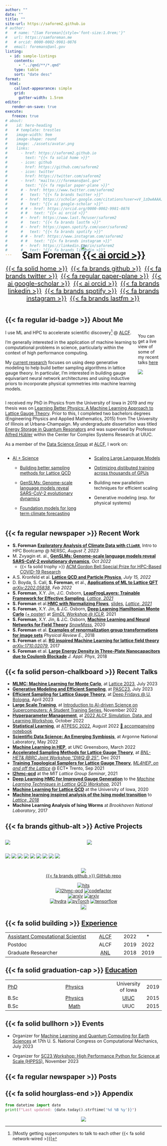 ```yaml
---
author: ""
date: ""
title: ""
site-url: https://saforem2.github.io
# author:
#   # name: "[Sam Foreman]{style='font-size:1.0rem;'}"
#   url: https://samforeman.me
#   # orcid: 0000-0002-9981-0876
#   email: foremans@anl.gov
listing:
  - id: sample-listings
    contents:
      - "../qmd/**/*.qmd"
    type: table
    sort: "date desc"
format:
  html:
    callout-appearance: simple
    grid:
      gutter-width: 1.5rem
editor:
   render-on-save: true
execute:
   freeze: true
# about:
#    id: hero-heading
#    # template: trestles
#    image-width: 9em
#    image-shape: round
#    image: ./assets/avatar.png
#    links:
#      - href: https://saforem2.github.io
#        text: "{{< fa solid home >}}"
#      - icon: github
#        href: https://github.com/saforem2
#      - icon: twitter
#        href: https://twitter.com/saforem2
#      - href: "mailto:///foremans@anl.gov"
#        text: "{{< fa regular paper-plane >}}"
#      # - href: https://www.twitter.com/saforem2
#      #   text: "{{< fa brands twitter >}}"
#      # - href: https://scholar.google.com/citations?user=vV_1zDwAAAAJ&hl=en
#      #   text: "{{< ai google-scholar >}}"
#      # # - href: https://orcid.org/0000-0002-9981-0876
#      # #   text: "{{< ai orcid >}}"
#      # - href: https://www.last.fm/user/saforem2
#      #   text: "{{< fa brands lastfm >}}"
#      # - href: https://open.spotify.com/user/saforem2
#      #   text: "{{< fa brands spotify >}}"
#      # # - href: https://www.instagram.com/saforem2
#      # #   text: "{{< fa brands instagram >}}"
#      # - href: https://linkedin.com/in/saforem2
#      #   text: "{{< fa brands linkedin >}}"
---
```


# []{style="display: none; margin-top: 0rem!important;"}

::: {style="font-size:1.0em; text-align: center; margin-top: -5rem; "}

[![](./assets/avatar.png)]{.profile-avatar style="width: 100%;margi-top: -2rem;"}  
[Sam Foreman [[{{< ai orcid >}}]{.orcid-green}](https://orcid.org/0000-0002-9981-0876)]{style="font-size: 1.875rem; color: var(--dim-text)!important; font-weight: bold; margin-bottom: -0.5rem; letter-spacing:-1px;"}

[[{{< fa solid home >}}](https://samforeman.me)]{style="font-size:1.25rem; padding-right: 0.20rem;"}
[[{{< fa brands github >}}](https://github.com/saforem2)]{style="font-size:1.25rem; padding-left: 0.20rem; padding-right: 0.20rem"}
[[{{< fa brands twitter >}}](https://www.twitter.com/saforem2)]{style="font-size:1.25rem; padding-left: 0.20rem; padding-right: 0.20rem"}
[[{{< fa regular paper-plane >}}](mailto:///foremans@anl.gov)]{style="font-size:1.25rem; padding-left: 0.20rem; padding-right: 0.20rem"}
[[{{< ai google-scholar >}}](https://scholar.google.com/citations?user=vV_1zDwAAAAJ&hl=en)]{style="font-size:1.25rem; padding-left: 0.20rem; padding-right: 0.20rem"}
[[{{< ai orcid >}}](https://orcid.org/0000-0002-9981-0876)]{style="font-size:1.25rem; padding-left: 0.20rem; padding-right: 0.20rem"}
[[{{< fa brands linkedin >}}](https://linkedin.com/in/saforem2)]{style="font-size:1.25rem; padding-left: 0.20rem; padding-right: 0.20rem"}
[[{{< fa brands spotify >}}](https://open.spotify.com/user/saforem2)]{style="font-size:1.25rem; padding-left: 0.20rem; padding-right: 0.20rem"}
[[{{< fa brands instagram >}}](https://www.instagram.com/saforem2)]{style="font-size:1.25rem; padding-left: 0.20rem; padding-right: 0.20rem"}
[[{{< fa brands lastfm >}}](https://www.last.fm/user/saforem2)]{style="font-size:1.25rem; padding-left: 0.20rem; padding-right: 0.20rem"}

:::

::: {layout="[60,-5,30]]" layout-valign="center" style="display: flex; flex-direction: row; margin-top: -0.0em; align-items: center;"}

::: {style="margin-top: -0.0em;"}

# [{{< fa regular id-badge >}}]{.dim-text} About Me

I use ML and HPC to accelerate scientific discovery[^1] @ [ALCF](https://alcf.anl.gov).

I'm generally interested in the application of machine learning to
computational problems in science, particularly within the context of high
performance computing.

My [current research](https://saforem2.github.io/l2hmc-qcd) focuses on using
deep generative modeling to help build better sampling algorithms in lattice
gauge theory. In particular, I'm interested in building gauge equivariant
neural network architectures and using inductive priors to incorporate physical
symmetries into machine learning models.

[^1]: [Mostly getting supercomputers to talk to each other {{< fa solid network-wired >}}]

:::

::: {style="margin-top:1rem;"}

::: {.callout-tip icon=false title="[{{< fa solid person-chalkboard size=fa-lg >}}]{style='color:var(--dim-text);'} $\hspace{1pt}$ [Recent Talks]{.dim-text}" collapse="false" style="text-align: left!important; width:100%; border-color: var(--dim-color)!important; background-color: var(--bg-transparent);"}

You can get a live view of some of my recent talks [here](./qmd/slides.qmd)

:::

::: {.callout-tip icon=false title="[{{< fa solid music >}} $\hspace{1pt}$ Now Playing:]{.green-text}" collapse="true" style="width:100%; border: 1px solid var(--mygreen)!important;"}

::: {style="width:100%;"}

[[![](https://spotify-github-profile.vercel.app/api/view?uid=saforem2&cover_image=true&theme=novatorem&bar_color=53b14f&bar_color_cover=true)](https://spotify-github-profile.vercel.app/api/view?uid=saforem2&redirect=true)]{.stretch}

:::

:::


:::

:::

I received my PhD in Physics from the University of Iowa in 2019 and my thesis
was on [Learning Better Physics: A Machine Learning Approach to Lattice Gauge
Theory](https://iro.uiowa.edu/esploro/outputs/doctoral/Learning-better-physics-a-machine-learning/9983776792002771).
Prior to this, I completed two bachelors degrees (Engineering Physics and
Applied Mathematics, 2015) from The University of Illinois at Urbana-Champaign.
My undergraduate dissertation was titled [Energy Storage in Quantum
Resonators](https://aip.scitation.org/doi/10.1063/1.5009698) and was supervised
by Professor [Alfred Hübler](https://en.wikipedia.org/wiki/Alfred_H%C3%BCbler)
within the Center for Complex Systems Research at UIUC.

As a member of the [Data Science
Group](https://www.alcf.anl.gov/about/people/group/506) at
[ALCF](https://alcf.anl.gov), I work on:  

:::: {.columns}

::: {.column width="50%"}

- [AI + Science](https://github.com/saforem2/)

  - [Building better sampling methods for Lattice
  QCD](https://github.com/saforem2/l2hmc-qcd)

  - [GenSLMs: Genome-scale language models reveal SARS-CoV-2 evolutionary dynamics](https://www.biorxiv.org/content/10.1101/2022.10.10.511571v2)

  - [Foundation models for long term climate
  forecasting](https://saforem2.github.io/climate-analysis)

:::

::: {.column width="50%"}

- [Scaling Large Language Models](https://github.com/saforem2/Megatron-DS-Benchmarking)

- [Optimizing distibuted training across thousands of GPUs](https://github.com/argonne-lcf/mlprof)


- Building new parallelism techniques for efficient scaling


- Generative modeling (esp. for physical systems)

:::

::::


## [{{< fa regular newspaper >}}]{.red-text} Recent Work

- **S. Foreman** [**Exploratory Analysis of Climate Data with `ClimRR`**](https://saforem2.github.io/climate-analysis), Intro to HPC Bootcamp @ NERSC, _August 7, 2023_  
- M. Zvyagin et. al., [**GenSLMs: Genome-scale language models reveal SARS-CoV-2 evolutionary dynamics**](https://www.biorxiv.org/content/10.1101/2022.10.10.511571v1.abstract), _Oct 2022_  
  - [{{< fa solid trophy >}}]{.yellow-text} [ACM Gordon Bell Special Prize for HPC-Based COVID-19 Research](https://www.acm.org/media-center/2022/november/gordon-bell-special-prize-covid-research-2022)  
- A.S. Kronfeld et al. [**Lattice QCD and Particle Physics**](https://arxiv.org/abs/2207.07641), _July 15, 2022_  
- D. Boyda, S. Calí, **S. Foreman**, et al., [**Applications of ML to Lattice QFT**](https://arxiv.org/abs/2202.05838) [_arXiv:2202.05838_](https://arxiv.org/abs/2202.05838), _Feb 2022_  
- **S. Foreman**, X.Y. Jin, J.C. Osborn, [**LeapFrogLayers: Trainable Framework for Effective Sampling**](https://arxiv.org/abs/2112.01582), [_Lattice, 2021_](https://indico.cern.ch/event/1006302)  
- **S. Foreman** et al.[**HMC with Normalizing Flows**](https://arxiv.org/abs/2112.01586), [slides](https://indico.cern.ch/event/1006302/contributions/4380743/), [_Lattice, 2021_](https://indico.cern.ch/event/1006302/)  
- **S. Foreman**, X.Y. Jin, & J.C. Osborn, [**Deep Learning Hamiltonian Monte Carlo**](https://arxiv.org/abs/2105.03418) [(+ poster)](https://simdl.github.io/posters/57-supp_DLHMC_Foreman_SimDL-ICLR2021_poster1.pdf) at [_SimDL Workshop @ ICLR_](https://simdl.github.io/), 2021  
- **S. Foreman**, X.Y. Jin, & J.C. Osborn, [**Machine Learning and Neural Networks for Field Theory**](https://bit.ly/snowmass_ml2020) [_SnowMass_](https://snowmass21.org/), 2020  
- **S. Foreman** et al. [**Examples of renormalization group transformations for image sets**](https://journals.aps.org/pre/abstract/10.1103/PhysRevE.98.052129) _Physical Review E._, 2018  
- **S. Foreman** et al. [**RG inspired Machine Learning for lattice field theory**](https://arxiv.org/abs/1710.02079) [_arXiv:1710.02079_](https://www.arxiv.or/abs/1710.02079), 2017  
- **S. Foreman** et al. [**Large Energy Density in Three-Plate Nanocapacitors due to Coulomb Blockade**](https://doi.org/10.1063/1.5009698) _J. Appl. Phys_, 2018  

## [{{< fa solid person-chalkboard >}}]{.orange-text} Recent Talks

<!-- ::: {.card} -->
<!---->
<!-- Magic card -->
<!---->
<!-- ::: -->

- [**MLMC: Machine Learning for Monte Carlo**](https://saforem2.github.io/lattice23), at [Lattice 2023](https://mlmc2022.github.io/), July 2023
- [**Generative Modeling and Efficient Sampling**](https://saforem2.github.io/lqcd-pasc23/), at [PASC23](https://pasc23.pasc-conference.org/), July 2023
- [**Efficient Sampling for Lattice Gauge Theory**](https://saforem2.github.io/deep-fridays), at [Deep Fridays @ U. Bologna](https://www.cs.unibo.it/~asperti/deep_fridays.html), April 2023
- [**Large Scale Training**](https://saforem2.github.io/ai4sci-large-scale-training), at [Introduction to AI-driven Science on Supercomputers: A Student Training Series](https://github.com/argonne-lcf/ai-science-training-series), November 2022
- [**Hyperparameter Management**](https://saforem2.github.io/hparam-management-sdl2022), at [2022 ALCF Simulation, Data, and Learning Workshop](https://www.alcf.anl.gov/events/2022-alcf-simulation-data-and-learning-workshop), October 2022
- [**Statistical Learning**](https://saforem2.github.io/ATPESC-StatisticalLearning), at [ATPESC 2022](https://extremecomputingtraining.anl.gov/), August 2022 [📕 accompanying notebook](https://github.com/argonne-lcf/ATPESC_MachineLearning/blob/master/00_statisticalLearning/src/atpesc/notebooks/statistical_learning.ipynb)
- [**Scientific Data Science: An Emerging Symbiosis**](https://saforem2.github.io/anl-job-talk/), at Argonne National Laboratory, May 2022
- [**Machine Learning in HEP**](https://saforem2.github.io/physicsSeminar), at UNC Greensboro, March 2022
- [**Accelerated Sampling Methods for Lattice Gauge Theory**](https://saforem2.github.io/l2hmc-dwq25/), at [_BNL-HET& RBRC Joint Workshop "DWQ @ 25"_](https://indico.bnl.gov/event/13576/), Dec 2021
- [**Training Topological Samplers for Lattice Gauge Theory**](https://saforem2.github.io/l2hmc_talk_ect2021/), [_ML4HEP, on and off the Lattice_](https://indico.ectstar.eu/event/77/contributions/2349/) @ ECT\* Trento, Sep 2021
- [**l2hmc-qcd**](https://github.com/saforem2/l2hmc-qcd) at the _MIT Lattice Group Seminar_, 2021
- [**Deep Learning HMC for Improved Gauge Generation**](https://bit.ly/mainz21) to the [_Machine Learning Techniques in Lattice QCD Workshop_](https://bit.ly/mainz21_overview), 2021
- [**Machine Learning for Lattice QCD**](https://slides.com/samforeman/l2hmc-qcd-93bc0c) at the University of Iowa, 2020
- [**Machine learning inspired analysis of the Ising model transition**](https://bit.ly/latt2018) to [_Lattice, 2018_](https://indico.fnal.gov/event/15949/overview)
- **Machine Learning Analysis of Ising Worms** at _Brookhaven National Laboratory_, 2017

## [{{< fa brands github-alt >}}]{.yellow-text} Active Projects


<!-- ::: {.callout-caution icon=false title="[{{< fa solid person-chalkboard size=fa-lg >}}]{style='color:#A9A9B3;'} $\hspace{2pt}$ [[**Scaling LLMs for Science and Ongoing Collaborations**](https://saforem2.github.io/scaling4science) @ [Data-Intensive Computing and AI/ML at Scale](https://events.cels.anl.gov/event/426/overview) (08/2023)]{.dim-text}" collapse="true" style="width:100%; background-color: rgba(28, 28, 28, 0.75)!important; border-color: #2c2c2c!important;"} -->

::: {.callout-tip icon="false" collapse="false" style="width:100%; background-color: var(--bg-transparent)!important; border-color: var(--bg-border)!important;" title="[{{< fa brands github >}}]{.yellow-text} [GitHub Stats]{.dim-text} [([`saforem2`](https://github.com/saforem2)):]{.dim-text}"}


:::: {.columns style="display: flex; flex-direction: row; align-items: center; text-align:left;"}

::: {.column width="50%" style="text-align: left;"}

[![](https://github-readme-stats.vercel.app/api?username=saforem2&theme=transparent&text_color=838383&hide_border=true\&rank_icon=percentile)](https://github.com/saforem2)

:::

::: {.column width="50%" style="text-align:left;"}

[![](https://github-readme-stats.vercel.app/api/wakatime?username=saforem2&hide_border=true&layout=compact&theme=transparent&text_color=838383)](https://github.com/saforem2/)

:::

::::


::: {.img-container style="text-align:center; display: flex; margin-left: auto; margin-right: auto;"}

[![](https://github-readme-stats.vercel.app/api/pin/?username=saforem2&repo=l2hmc-qcd&theme=transparent&include_all_commits=true&hide_border=true&text_color=838383&title_color=838383)](https://github.com/saforem2/l2hmc-qcd)
[![](https://github-readme-stats.vercel.app/api/pin/?username=saforem2&repo=lattice23&theme=transparent&show_icons=true&include_all_commits=true&hide_border=true&text_color=838383&title_color=838383)](https://github.com/saforem2/lattice23)
[![](https://github-readme-stats.vercel.app/api/pin/?username=saforem2&repo=lqcd-pasc23&theme=transparent&show_icons=true&include_all_commits=true&hide_border=true&text_color=838383&title_color=838383)](https://github.com/saforem2/lqcd-pasc23)
[![](https://github-readme-stats.vercel.app/api/pin/?username=nftqcd&repo=fthmc&theme=transparent&show_icons=true&include_all_commits=true&hide_border=true&text_color=838383&title_color=838383)](https://github.com/nftqcd/fthmc)
[![](https://github-readme-stats.vercel.app/api/pin/?username=argonne-lcf&repo=CompPerfWorkshop&theme=transparent&show_icons=true&include_all_commits=true&hide_border=true&text_color=838383)](https://github.com/argonne-lcf/CompPerfWorkshop)
[![](https://github-readme-stats.vercel.app/api/pin/?username=argonne-lcf&repo=ai-science-training-series&theme=transparent&show_icons=true&include_all_commits=true&hide_border=true&text_color=838383&title_color=838383)](https://github.com/argonne-lcf/ai-science-training-series)
[![](https://github-readme-stats.vercel.app/api/pin/?username=argonne-lcf&repo=mlprof&theme=transparent&show_icons=true&include_all_commits=true&hide_border=true&text_color=838383&title_color=838383)](https://github.com/argonne-lcf/mlprof)
[![](https://github-readme-stats.vercel.app/api/pin/?username=argonne-lcf&repo=user-guides&theme=transparent&show_icons=true&include_all_commits=true&hide_border=true&text_color=838383&title_color=838383)](https://github.com/argonne-lcf/user-guides)
[![](https://github-readme-stats.vercel.app/api/pin/?username=saforem2&repo=personal_site&theme=transparent&show_icons=true&include_all_commits=true&hide_border=true&icon_color=838383&title_color=838383)](https://github.com/saforem2/personal_site)

<!-- [![github](https://github-readme-stats.vercel.app/api/pin/?username=saforem2&repo=l2hmc-qcd&theme=transparent&include_all_commits=true&hide_border=true&icon_color=#00CCFF&title_color=#00CCFF&bg_color=#1c1c1c)](https://github.com/saforem2/l2hmc-qcd) -->
<!-- <a href="https://github.com/saforem2/lattice23"><img src="https://github-readme-stats.vercel.app/api/pin/?username=saforem2&repo=lattice23&theme=transparent&show_icons=true&include_all_commits=true&hide_border=true&icon_color=#00CCFF&title_color=#00CCFF&bg_color=#1c1c1c" /></a> -->
<!-- <a href="https://github.com/nftqcd/fthmc"><img src="https://github-readme-stats.vercel.app/api/pin/?username=nftqcd&repo=fthmc&theme=transparent&show_icons=true&include_all_commits=true&hide_border=true&icon_color=#00CCFF&title_color=#00CCFF&bg_color=#1c1c1c" /></a> -->
<!-- <a href="https://github.com/saforem2/climate-analysis"><img src="https://github-readme-stats.vercel.app/api/pin/?username=saforem2&repo=climate-analysis&theme=transparent&show_icons=true&include_all_commits=true&hide_border=true&icon_color=#00CCFF&title_color=#00CCFF&bg_color=#1c1c1c" /></a> -->
<!-- <a href="https://github.com/argonne-lcf/ai-science-training-series"><img src="https://github-readme-stats.vercel.app/api/pin/?username=argonne-lcf&repo=ai-science-training-series&theme=transparent&show_icons=true&include_all_commits=true&hide_border=true&icon_color=#00CCFF&title_color=#00CCFF&bg_color=#1c1c1c" /></a> -->
<!-- <a href="https://github.com/argonne-lcf/mlprof"><img src="https://github-readme-stats.vercel.app/api/pin/?username=argonne-lcf&repo=mlprof&theme=transparent&show_icons=true&include_all_commits=true&hide_border=true&icon_color=#00CCFF&title_color=#00CCFF&bg_color=#1c1c1c" /></a> -->
<!-- <a href="https://github.com/argonne-lcf/user-guides"><img src="https://github-readme-stats.vercel.app/api/pin/?username=argonne-lcf&repo=user-guides&theme=transparent&show_icons=true&include_all_commits=true&hide_border=true&icon_color=#00CCFF&title_color=#00CCFF&bg_color=#1c1c1c" /></a> -->
<!-- <a href="https://github.com/saforem2/personal_site"><img src="https://github-readme-stats.vercel.app/api/pin/?username=saforem2&repo=personal_site&theme=transparent&show_icons=true&include_all_commits=true&hide_border=true&icon_color=#00CCFF&title_color=#00CCFF&bg_color=#1c1c1c" /></a> -->

:::



::: {.callout-tip icon="false" collapse="false" style="width:100%; background-color: var(--bg-transparent); border-color: var(--bg-border)!important;" title="[`l2hmc-qcd`](https://saforem2.github.io/l2hmc-qcd)"}

::: {style="text-align:center;"}

[![](https://raw.githubusercontent.com/saforem2/l2hmc-qcd/main/assets/logo-small.svg)](https://saforem2.github.io/l2hmc-qcd)  
[{{< fa brands github >}} GitHub repo](https://github.com/saforem2/l2hmc-qcd)

<!-- <a href="https://github.com/saforem2/l2hmc-qcd"><img src="https://github-readme-stats.vercel.app/api/pin/?username=saforem2&repo=l2hmc-qcd&theme=transparent&include_all_commits=true&hide_border=true&icon_color=#00CCFF&title_color=#00CCFF&bg_color=#1c1c1c" /></a> -->
<!-- ![l2hmc-qcd](https://github.com/saforem2/saforem2/blob/main/assets/l2hmc-qcd-small.svg) -->

<a href="https://hits.seeyoufarm.com"><img alt="hits" src="https://hits.seeyoufarm.com/api/count/incr/badge.svg?url=https%3A%2F%2Fgithub.com%2Fsaforem2%2Fl2hmc-qcd&count_bg=%2300CCFF&title_bg=%23555555&icon=&icon_color=%23111111&title=👋&edge_flat=false"></a>    
<a href="https://github.com/saforem2/l2hmc-qcd/"><img alt="l2hmc-qcd" src="https://img.shields.io/badge/-l2hmc--qcd-252525?style=flat&logo=github&labelColor=gray"></a> <a href="https://www.codefactor.io/repository/github/saforem2/l2hmc-qcd"><img alt="codefactor" src="https://www.codefactor.io/repository/github/saforem2/l2hmc-qcd/badge"></a>
<br>
<a href="https://arxiv.org/abs/2112.01582"><img alt="arxiv" src="http://img.shields.io/badge/arXiv-2112.01582-B31B1B.svg"></a> <a href="https://arxiv.org/abs/2105.03418"><img alt="arxiv" src="http://img.shields.io/badge/arXiv-2105.03418-B31B1B.svg"></a> 
<br>
<a href="https://hydra.cc"><img alt="hydra" src="https://img.shields.io/badge/Config-Hydra-89b8cd"></a> <a href="https://pytorch.org/get-started/locally/"><img alt="pyTorch" src="https://img.shields.io/badge/PyTorch-ee4c2c?logo=pytorch&logoColor=white"></a> <a href="https://www.tensorflow.org"><img alt="tensorflow" src="https://img.shields.io/badge/TensorFlow-%23FF6F00.svg?&logo=TensorFlow&logoColor=white"></a> 
<br>
[<img src="https://raw.githubusercontent.com/wandb/assets/main/wandb-github-badge-28.svg" alt="Weights & Biases monitoring" height=20>](https://wandb.ai/l2hmc-qcd/l2hmc-qcd)

:::

:::

:::

## [{{< fa solid building >}}]{.green-text} [Experience](https://samforeman.me/files/resume.pdf)


|                                                                                    |                              |      |      |     |
|:---------------------------------------------------------------------------------- |:----------------------------:|:----:|:----:|:---:|
| [Assistant Computational Scientist](https://alcf.anl.gov/about/people/sam-foreman) | [ALCF](https://alcf.anl.gov) | 2022 | *    |     |
| Postdoc                                                                            |             ALCF             | 2019 | 2022 |     | 
| Graduate Researcher                                                                |  [ANL](https://anl.gov)  | 2018 | 2019 |     |


## [{{< fa solid graduation-cap >}}]{.blue-text} [Education](https://scholar.google.com/citations?user=vV_1zDwAAAAJ&hl=en)

|                                       |                                                                                              |                                   |      |
|:------------------------------------- |:--------------------------------------------------------------------------------------------:|:---------------------------------:|:----:|
| [PhD](https://bit.ly/sam-foreman-phd) |                  [Physics](https://physics.uiowa.edu/graduate/phd-physics)                   |                University of Iowa | 2019 |
| B.Sc                                  |  [Physics](https://grainger.illinois.edu/academics/undergraduate/majors-and-minors/physics)  | [UIUC](https://illinois.edu/)| 2015 |
| B.Sc                                  | [Math](http://catalog.illinois.edu/undergraduate/las/mathematics-bslas/applied-mathematics/) |                              UIUC | 2015 |

## [{{< fa solid bullhorn >}}]{.purple-text} Events

- Organizer for [Machine Learning and Quantum Computing for Earth
Sciences](https://17.usnccm.org/702) at 17th U. S. National Congress on
Computational Mechanics, July 2023

- Organizer for [SC23 Workshop: High Performance Python for Science at Scale
(HPPSS)](https://hppss.github.io/SC23/), November 2023


## [{{< fa regular newspaper >}}]{.pink-text} Posts

::: {#sample-listings}
:::



## [{{< fa solid hourglass-end >}}]{.dim-text} Appendix

```python
from datetime import date
print(f"Last updated: {date.today().strftime('%d %B %y')}")
```


<!-- [[![](https://hits.seeyoufarm.com/api/count/incr/badge.svg?url=https%3A%2F%2Fsaforem2.github.io&count_bg=%2300CCFF&title_bg=%23303030&icon=&icon_color=%23E7E7E7&title=hits&edge_flat=false)](https://hits.seeyoufarm.com)]{style="text-align:center;"} -->


<p align="center">
<a href="https://hits.seeyoufarm.com"><img align="center" src="https://hits.seeyoufarm.com/api/count/incr/badge.svg?url=https%3A%2F%2Fsaforem2.github.io&count_bg=%2300CCFF&title_bg=%23303030&icon=&icon_color=%23E7E7E7&title=hits&edge_flat=false"/></a>
</p>
